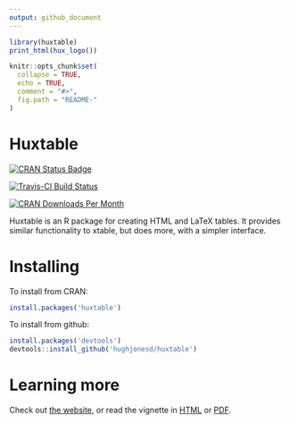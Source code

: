 ```yaml
---
output: github_document
---
```


```r
library(huxtable)
print_html(hux_logo())
```

<!-- README.md is generated from README.Rmd. Please edit that file -->


```r
knitr::opts_chunk$set(
  collapse = TRUE,
  echo = TRUE,
  comment = "#>",
  fig.path = "README-"
)
```

# Huxtable

[![CRAN Status Badge](http://www.r-pkg.org/badges/version/huxtable)](https://cran.r-project.org/package=huxtable)

[![Travis-CI Build Status](https://travis-ci.org/hughjonesd/huxtable.svg?branch=master)](https://travis-ci.org/hughjonesd/huxtable)

[![CRAN Downloads Per Month](http://cranlogs.r-pkg.org/badges/huxtable)](http://cran.rstudio.com/web/packages/huxtable/index.html)




Huxtable is an R package for creating HTML and LaTeX tables. It provides similar 
functionality to xtable, but does more, with a simpler interface. 

# Installing

To install from CRAN:

```r
install.packages('huxtable')
```

To install from github: 

```r
install.packages('devtools')
devtools::install_github('hughjonesd/huxtable')
```

# Learning more

Check out [the website](http://hughjonesd.github.io/huxtable), or read the vignette in
[HTML](http://hughjonesd.github.io/huxtable/introduction-to-huxtable.html) or [PDF](http://hughjonesd.github.io/huxtable/introduction-to-huxtable.pdf).
